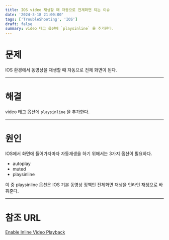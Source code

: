 ```yaml
---
title: IOS video 재생할 때 자동으로 전체화면 되는 이슈
date: '2024-3-18 21:00:00'
tags: ['TroubleShooting', 'IOS']
draft: false
summary: video 태그 옵션에 `playsinline` 을 추가한다.
---
```


# 문제

IOS 환경에서 동영상을 재생할 때 자동으로 전체 화면이 된다.

---

# 해결

video 태그 옵션에 `playsinline` 을 추가한다.

---

# 원인

IOS에서 화면에 들어가자마자 자동재생을 하기 위해서는 3가지 옵션이 필요하다.

- autoplay
- muted
- playsinline

이 중 playsinline 옵션은 IOS 기본 동영상 정책인 전체화면 재생을 인라인 재생으로 바꿔준다.

---

# 참조 URL

[Enable Inline Video Playback](https://developer.apple.com/documentation/webkit/delivering_video_content_for_safari/#3030251)

